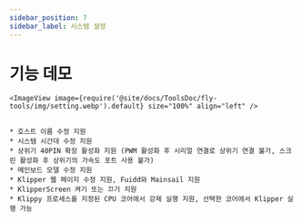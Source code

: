 ```yaml
---
sidebar_position: 7
sidebar_label: 시스템 설정
---
```






# 기능 데모

    <ImageView image={require('@site/docs/ToolsDoc/fly-tools/img/setting.webp').default} size="100%" align="left" />


    * 호스트 이름 수정 지원
    * 시스템 시간대 수정 지원
    * 상위기 40PIN 확장 활성화 지원 (PWM 활성화 후 시리얼 연결로 상위기 연결 불가, 스크린 활성화 후 상위기의 가속도 포트 사용 불가)
    * 메인보드 모델 수정 지원
    * Klipper 웹 페이지 수정 지원, Fuidd와 Mainsail 지원
    * KlipperScreen 켜기 또는 끄기 지원
    * Klippy 프로세스를 지정된 CPU 코어에서 강제 실행 지원, 선택한 코어에서 Klipper 실행 가능

